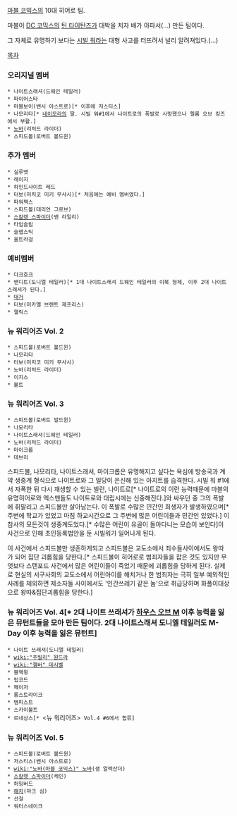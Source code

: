 [[마블 코믹스]]의 10대 히어로 팀.

마블이 [[DC 코믹스]]의 [[틴 타이탄즈]]가 대박을 치자 배가 아파서(...) 만든 팀이다.

그 자체로 유명하기 보다는 [[시빌 워]]라는 대형 사고를 터뜨려서 널리 알려져있다.(...)

[[목차]]
=== 오리지널 멤버 ===
 * 나이트스래셔(드웨인 테일러)
 * 파이어스타
 * 마블보이(밴시 아스트로)[* 이후에 저스티스]
 * 나모리타[* [[네이모라]]의 딸. 시빌 워#1에서 나이트로의 폭발로 사망했으나 렐름 오브 킹즈에서 부활.]
 * [[노바(마블 코믹스)|노바]](리처드 라이더)
 * 스피드볼(로버트 볼드윈)

=== 추가 멤버 ===
 * 실루엣
 * 레이지
 * 하인드사이트 레드
 * 터보(미치코 미키 무사시)[* 처음에는 예비 멤버였다.]
 * 파워팩스
 * 스피드볼(대리언 그로브)
 * [[스칼렛 스파이더]](벤 라일리)
 * 타임슬립 
 * 슬랩스틱
 * 울트라걸

=== 예비멤버 ===
 * 다크호크
 * 밴디트(도니엘 테일러)[* 1대 나이트스래셔 드웨인 테일러의 이복 형제, 이후 2대 나이트스래셔가 된다.]
 * [[대거(마블 코믹스)|대거]]
 * 터보(미카엘 브렌트 제프리스)
 * 헬릭스 

=== 뉴 워리어즈 Vol. 2 ===
 * 스피드볼(로버트 볼드윈)
 * 나모리타
 * 터보(미치코 미키 무사시)
 * 노바(리처드 라이더)
 * 이지스
 * 볼트

=== 뉴 워리어즈 Vol. 3 ===
 * 스피드볼(로버트 발드윈)
 * 나모리타
 * 나이트스래셔(드웨인 테일러)
 * 노바(리처드 라이더)
 * 마이크롭
 * 데브리

스피드볼, 나모리타, 나이트스래셔, 마이크롭은 유명해지고 싶다는 욕심에 방송국과 계약 생중계 형식으로 나이트로와 그 일당이 은신해 있는 아지트를 습격한다. 시빌 워 #1에서 자폭한 뒤 다시 재생할 수 있는 빌런, 나이트로[* 나이트로의 이런 능력때문에 마블의 유명히어로와 엑스맨들도 나이트로와 대립시에는 신중해진다.]와 싸우던 중 그의 폭발에 휘말리고 스피드볼만 살아남는다. 이 폭발로 수많은 민간인 희생자가 발생하였으며[* 주변에 학교가 있었고 마침 하교시간으로 그 주변에 많은 어린이들과 민간인 있었다.] 이 참사의 모든것이 생중계도었다.[* 수많은 어린이 유골이 돌아다니는 모습이 보인다]이 사건으로 인해 초인등록법안을 둔 시빌워가 일어나게 된다.

이 사건에서 스피드볼만 생존하게되고 스피드볼은 교도소에서 죄수들사이에서도 왕따가 되어 집단 괴롭힘을 당한다.[* 스피드볼이 히어로로 범죄자들을 잡은 것도 있지만 무엇보다 스탠포드 사건에서 많은 어린이들이 죽었기 때문에 괴롭힘을 당하게 된다. 실제로 현실의 서구사회의 교도소에서 어린아이를 해치거나 한 범죄자는 극히 일부 예외적인 사례를 제외하면 제소자들 사이에서도 '인간쓰레기 같은 놈'으로 취급당하며 화풀이대상으로 왕따&집단괴롭힘을 당한다.]
=== 뉴 워리어즈 Vol. 4[* 2대 나이트 쓰래셔가 [[하우스 오브 M]] 이후 능력을 잃은 뮤턴트들을 모아 만든 팀이다. 2대 나이트스래셔 도니엘 테일러도 M-Day 이후 능력을 잃은 뮤턴트] ===
 * 나이트 쓰래셔(도니엘 테일러)
 * [[wiki:"주빌리" 원드라]]
 * [[wiki:"챔버" 데시벨]]
 * 블랙윙
 * 립코드
 * 페이저
 * 롱스트라이크
 * 템피스트
 * 스카이볼트
 * 르네상스[* <뉴 워리어즈> Vol.4 #6에서 합류]

=== 뉴 워리어즈 Vol. 5 ===
 * 스피드볼(로버트 볼드윈)
 * 저스티스(밴시 아스트로)
 * [[wiki:"노바(마블 코믹스)" 노바]](샘 알렉산더)
 * [[스칼렛 스파이더]](케인)
 * 허밍버드
 * [[해치(마블 코믹스)|해치]](마크 심)
 * 선걸
 * 워터스네이크

